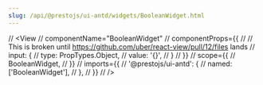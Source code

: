 ```yaml
---
slug: /api/@prestojs/ui-antd/widgets/BooleanWidget.html
---
```



// <View
//    componentName="BooleanWidget"
//    componentProps={{
//        // This is broken until https://github.com/uber/react-view/pull/12/files lands
//        input: {
//            type: PropTypes.Object,
//            value: '{}',
//        }
//    }}
//    scope={{
//        BooleanWidget,
//    }}
//    imports={{
//        '@prestojs/ui-antd': {
//            named: ['BooleanWidget'],
//        },
//    }}
// />

